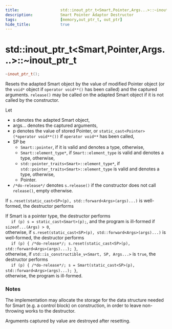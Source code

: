 ```yaml
---
title:                  std::inout_ptr_t<Smart,Pointer,Args...>::~inout_ptr_t
description:            Smart Pointer Adaptor Destructor
tags:                   [memory,out_ptr_t, out_ptr]
hide_title:             true
---
```


# std::inout_ptr_t&lt;Smart,Pointer,Args...>::~inout_ptr_t


```cpp title="Since C++23"
~inout_ptr_t();
```

Resets the adapted Smart object by the value of modified Pointer object (or the `void*` object if `operator void**()` has been called) and the captured arguments. 
`release()` may be called on the adapted Smart object if it is not called by the constructor.

Let

* s denotes the adapted Smart object,
* args... denotes the captured arguments,
* p denotes the value of stored Pointer, or `static_cast<Pointer>(*operator void**())` if `operator void**` has been called,
* SP be
  * `Smart::pointer`, if it is valid and denotes a type, otherwise,
  * `Smart::element_type*`, if `Smart::element_type` is valid and denotes a type, otherwise,
  * `std::pointer_traits<Smart>::element_type*`, if `std::pointer_traits<Smart>::element_type` is valid and denotes a type, otherwise,
  * Pointer.
* `/*do-release*/` denotes `s.release()` if the constructor does not call `release()`, empty otherwise.

If `s.reset(static_cast<SP>(p), std::forward<Args>(args)...)` is well-formed, the destructor performs

If Smart is a pointer type, the destructor performs <br/>
&emsp; `if (p) s = static_cast<Smart>(p);`, and the program is ill-formed if `sizeof...(Args) > 0`, <br/>
otherwise, if `s.reset(static_cast<SP>(p), std::forward<Args>(args)...)` is well-formed, the destructor performs <br/>
&emsp; `if (p) { /*do-release*/; s.reset(static_cast<SP>(p), std::forward<Args>(args)...); }`, <br/>
otherwise, if `std::is_constructible_v<Smart, SP, Args...>` is `true`, the destructor performs <br/>
&emsp; `if (p) { /*do-release*/; s = Smart(static_cast<SP>(p), std::forward<Args>(args)...); }`, <br/>
otherwise, the program is ill-formed.

### Notes
The implementation may allocate the storage for the data structure needed for Smart (e.g. a control block) on construction, in order to leave non-throwing works to the destructor.

Arguments captured by value are destroyed after resetting.